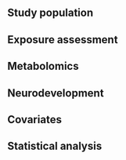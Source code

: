 ## Study population {#sec-study-population}

## Exposure assessment {#sec-exp-assessment}

## Metabolomics {#sec-metabolomics}

## Neurodevelopment {#sec-neurodevelopment}

## Covariates {#sec-covars}

## Statistical analysis {#sec-stat-analysis}
